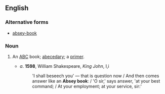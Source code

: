 ==English==

===Alternative forms===
* [[absey-book]]

===Noun===
{{en-noun|sg=[[absey]] [[book]]}}

# {{obsolete}} An [[ABC]] book; [[abecedary]]; a [[primer]]. 
#* ''a''. '''1598''', William Shakespeare, ''King John'', I,i
#*: 'I shall beseech you' — that is question now / And then comes answer like an '''Absey book''': / 'O sir,' says answer, 'at your best command; / At your employment; at your service, sir:'